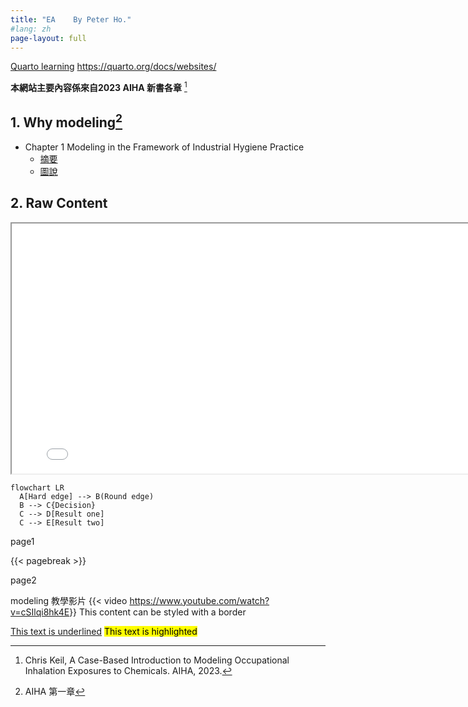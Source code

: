 ```yaml
---
title: "EA    By Peter Ho."
#lang: zh    
page-layout: full
---
```


[Quarto learning](https://quarto.org/docs/websites/) <https://quarto.org/docs/websites/>

::: callout-important
**本網站主要內容係來自2023 AIHA 新書各章** [^1]
:::

[^1]: Chris Keil, A Case-Based Introduction to Modeling Occupational Inhalation Exposures to Chemicals. AIHA, 2023.

## 1. Why modeling[^2]

[^2]: AIHA 第一章

-   Chapter 1 Modeling in the Framework of Industrial Hygiene Practice
    -   [摘要](docs/info/web_CH1_Why_modeling.html)
    -   [圖說](docs/info/info_CH1_Why_modeling.html)

## 2. Raw Content

::: border
```{=html}
<iframe src="docs/info/web_CH1_Why_modeling.html" width="800" height="400"></iframe>
```
:::

::: border
```mermaid
flowchart LR
  A[Hard edge] --> B(Round edge)
  B --> C{Decision}
  C --> D[Result one]
  C --> E[Result two]
```
:::

page1

{{< pagebreak >}}

\newpage

page2

::: border
modeling 教學影片 {{\< video <https://www.youtube.com/watch?v=cSIlqi8hk4E>}} This content can be styled with a border
:::

[This text is underlined]{.underline} [This text is highlighted]{.mark}
